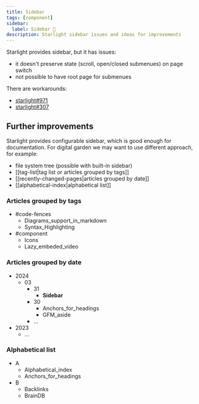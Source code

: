 ```yaml
---
title: Sidebar
tags: [component]
sidebar:
  label: Sidebar 🚧
description: Starlight sidebar issues and ideas for improvements
---
```


Starlight provides sidebar, but it has issues:

- it doesn't preserve state (scroll, open/closed submenues) on page switch
- not possible to have root page for submenues

There are workarounds:

- [starlight#971](https://github.com/withastro/starlight/discussions/971#discussioncomment-8396511)
- [starlight#307](https://github.com/withastro/starlight/issues/307#issuecomment-1622619025)

## Further improvements

Starlight provides configurable sidebar, which is good enough for documentation. For digital garden we may want to use different approach, for example:

- file system tree (possible with built-in sidebar)
- [[tag-list|tag list or articles grouped by tags]]
- [[recently-changed-pages|articles grouped by date]]
- [[alphabetical-index|alphabetical list]]


### Articles grouped by tags

<FileTree>

- #code-fences
  - Diagrams_support_in_markdown
  - Syntax_Highlighting
- #component
  - Icons
  - Lazy_embeded_video

</FileTree>

### Articles grouped by date

<FileTree>

- 2024
  - 03
    - 31
      - **Sidebar**
    - 30
      - Anchors_for_headings
      - GFM_aside
    - …
- 2023
  - …

</FileTree>

### Alphabetical list

<FileTree>

- A
  - Alphabetical_index
  - Anchors_for_headings
- B
  - Backlinks
  - BrainDB

</FileTree>
